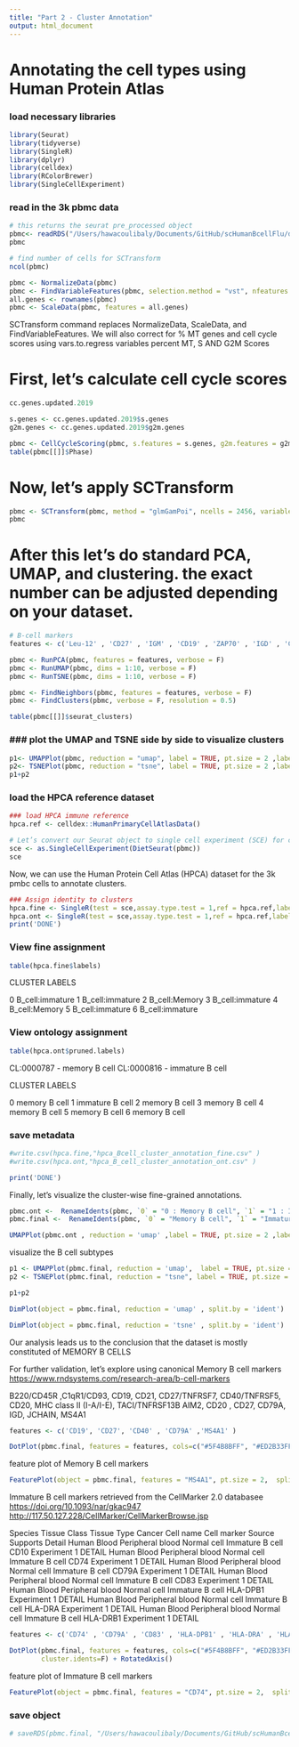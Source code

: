 ```yaml
---
title: "Part 2 - Cluster Annotation"
output: html_document
---
```


# Annotating the cell types using Human Protein Atlas

### load necessary libraries

```r
library(Seurat)
library(tidyverse)
library(SingleR)
library(dplyr)
library(celldex)
library(RColorBrewer)
library(SingleCellExperiment)
```

### read in the 3k pbmc data

```r
# this returns the seurat pre_processed object
pbmc<- readRDS("/Users/hawacoulibaly/Documents/GitHub/scHumanBcellFlu/data/pbmc_3k_pre_process.RDS")
pbmc
```

```r
# find number of cells for SCTransform
ncol(pbmc)
```

```r
pbmc <- NormalizeData(pbmc)
pbmc <- FindVariableFeatures(pbmc, selection.method = "vst", nfeatures = 2000)
all.genes <- rownames(pbmc)
pbmc <- ScaleData(pbmc, features = all.genes)
```

SCTransform command replaces NormalizeData, ScaleData, and FindVariableFeatures. We will also correct for % MT genes and cell cycle scores using vars.to.regress variables percent MT, S AND G2M Scores

# First, let’s calculate cell cycle scores

```r
cc.genes.updated.2019
```

```r
s.genes <- cc.genes.updated.2019$s.genes
g2m.genes <- cc.genes.updated.2019$g2m.genes

pbmc <- CellCycleScoring(pbmc, s.features = s.genes, g2m.features = g2m.genes)
table(pbmc[[]]$Phase)
```

# Now, let's apply SCTransform

```r
pbmc <- SCTransform(pbmc, method = "glmGamPoi", ncells = 2456, variable.features.n = 2000 , vars.to.regress = c("percent.mt","S.Score","G2M.Score"), verbose = F)
pbmc
```

# After this let’s do standard PCA, UMAP, and clustering. the exact number can be adjusted depending on your dataset.

```r
# B-cell markers
features <- c('Leu-12' , 'CD27' , 'IGM' , 'CD19' , 'ZAP70' , 'IGD' , 'CD38' , 'CD45' , 'CD24' , 'CD21' , 'CD20' , 'CD5' , 'CD74' , 'MS4A1' , 'CD79A' , 'CD79B' , 'BLNK' , 'CD37' , 'CD11C' , 'CD95' , 'T-bet' , 'MZB1' , 'LILRA4' , 'IGJ' , 'CD79' , 'CD22' , 'HLA-A' , 'IGHG2' , 'CALR' , 'TNFRSF17' , 'JCHAIN' , 'XBP1' , 'BACH2' , 'CD127' , 'CD25' , 'CD1C' , 'CR2' , 'CD81' , 'CD40' , 'CD72' , 'FCGR2A' , 'IGHM' , 'PAX5' , 'SPIB' , 'ITGB1' , 'FCRLA' , 'IGHA1' , 'IGHD' , 'FCER2' , 'TCL1A' , 'BCL11A' , 'PLPP5' , 'FCRL1' , 'TNFRSF13C' , 'YBX3' , 'AHNAK' , 'HLA-DPB1' , 'NFKBIA' , 'SWAP70' , 'AIM2' , 'IL4R' , 'IGKC')

pbmc <- RunPCA(pbmc, features = features, verbose = F)
pbmc <- RunUMAP(pbmc, dims = 1:10, verbose = F)
pbmc <- RunTSNE(pbmc, dims = 1:10, verbose = F)

pbmc <- FindNeighbors(pbmc, features = features, verbose = F)
pbmc <- FindClusters(pbmc, verbose = F, resolution = 0.5)

table(pbmc[[]]$seurat_clusters)

```

### \### plot the UMAP and TSNE side by side to visualize clusters

```r
p1<- UMAPPlot(pbmc, reduction = "umap", label = TRUE, pt.size = 2 ,label.size = 6)
p2<- TSNEPlot(pbmc, reduction = "tsne", label = TRUE, pt.size = 2 ,label.size = 6)
p1+p2
```

### load the HPCA reference dataset

```r
### load HPCA immune reference
hpca.ref <- celldex::HumanPrimaryCellAtlasData()
```

```r
# Let’s convert our Seurat object to single cell experiment (SCE) for convenience. After this, using SingleR becomes very easy:
sce <- as.SingleCellExperiment(DietSeurat(pbmc))
sce
```

Now, we can use the Human Protein Cell Atlas (HPCA) dataset for the 3k pmbc cells to annotate clusters.

```r
### Assign identity to clusters
hpca.fine <- SingleR(test = sce,assay.type.test = 1,ref = hpca.ref,labels = hpca.ref$label.fine, clusters=pbmc@meta.data$seurat_clusters)
hpca.ont <- SingleR(test = sce,assay.type.test = 1,ref = hpca.ref,labels = hpca.ref$label.ont, clusters=pbmc@meta.data$seurat_clusters)
print('DONE')

```

### View fine assignment

```r
table(hpca.fine$labels)
```

CLUSTER LABELS

0 B_cell:immature 1 B_cell:immature 2 B_cell:Memory 3 B_cell:immature 4 B_cell:Memory 5 B_cell:immature 6 B_cell:immature

### View ontology assignment

```r
table(hpca.ont$pruned.labels)
```

CL:0000787 - memory B cell CL:0000816 - immature B cell

CLUSTER LABELS

0 memory B cell 1 immature B cell 2 memory B cell 3 memory B cell 4 memory B cell 5 memory B cell 6 memory B cell

### save metadata

```r
#write.csv(hpca.fine,"hpca_Bcell_cluster_annotation_fine.csv" )
#write.csv(hpca.ont,"hpca_B_cell_cluster_annotation_ont.csv" )

print('DONE')
```

Finally, let’s visualize the cluster-wise fine-grained annotations.

```r
pbmc.ont <-  RenameIdents(pbmc, `0` = "0 : Memory B cell", `1` = "1 : Immature B cell", `2` = "2 : Memory B cell", `3` = "3 : Memory B cell", `4` = "4 : Memory B cell", `5` = "5 : Memory B cell", `6` = "6 : Memory B cell")
pbmc.final <-  RenameIdents(pbmc, `0` = "Memory B cell", `1` = "Immature B cell", `2` = "Memory B cell", `3` = "Memory B cell", `4` = "Memory B cell", `5` = "Memory B cell", `6` = "Memory B cell")
```

```r
UMAPPlot(pbmc.ont , reduction = 'umap' ,label = TRUE, pt.size = 2 ,label.size = 4)
```

visualize the B cell subtypes

```r
p1 <- UMAPPlot(pbmc.final, reduction = 'umap',  label = TRUE, pt.size = 2 ,label.size = 4)
p2 <- TSNEPlot(pbmc.final, reduction = "tsne", label = TRUE, pt.size = 2 ,label.size = 4)

p1+p2
```

```r
DimPlot(object = pbmc.final, reduction = 'umap' , split.by = 'ident')
```

```r
DimPlot(object = pbmc.final, reduction = 'tsne' , split.by = 'ident')
```

Our analysis leads us to the conclusion that the dataset is mostly constituted of MEMORY B CELLS

For further validation, let's explore using canonical Memory B cell markers <https://www.rndsystems.com/research-area/b-cell-markers>

B220/CD45R ,C1qR1/CD93, CD19, CD21, CD27/TNFRSF7, CD40/TNFRSF5, CD20, MHC class II (I-A/I-E), TACI/TNFRSF13B AIM2, CD20 , CD27, CD79A, IGD, JCHAIN, MS4A1

```r
features <- c('CD19', 'CD27', 'CD40' , 'CD79A' ,'MS4A1' )

DotPlot(pbmc.final, features = features, cols=c("#5F4B8BFF", "#ED2B33FF"), assay = "RNA", col.min = 0.3, col.max = 0.8, dot.min=0.12, dot.scale = 8, cluster.idents=F) + RotatedAxis()
```

feature plot of Memory B cell markers

```r
FeaturePlot(object = pbmc.final, features = "MS4A1", pt.size = 2,  split.by = 'ident', keep.scale = 'feature')
```

Immature B cell markers retrieved from the CellMarker 2.0 databasee <https://doi.org/10.1093/nar/gkac947> <http://117.50.127.228/CellMarker/CellMarkerBrowse.jsp>

Species Tissue Class Tissue Type Cancer Cell name Cell marker Source Supports Detail Human Blood Peripheral blood Normal cell Immature B cell CD10 Experiment 1 DETAIL Human Blood Peripheral blood Normal cell Immature B cell CD74 Experiment 1 DETAIL Human Blood Peripheral blood Normal cell Immature B cell CD79A Experiment 1 DETAIL Human Blood Peripheral blood Normal cell Immature B cell CD83 Experiment 1 DETAIL Human Blood Peripheral blood Normal cell Immature B cell HLA-DPB1 Experiment 1 DETAIL Human Blood Peripheral blood Normal cell Immature B cell HLA-DRA Experiment 1 DETAIL Human Blood Peripheral blood Normal cell Immature B cell HLA-DRB1 Experiment 1 DETAIL

```r
features <- c('CD74' , 'CD79A' , 'CD83' , 'HLA-DPB1' , 'HLA-DRA' , 'HLA-DRB1')

DotPlot(pbmc.final, features = features, cols=c("#5F4B8BFF", "#ED2B33FF"), assay = "RNA", col.min = 0.3, col.max = 0.8, dot.min=0.12, dot.scale = 8,
        cluster.idents=F) + RotatedAxis()
```

feature plot of Immature B cell markers

```r
FeaturePlot(object = pbmc.final, features = "CD74", pt.size = 2,  split.by = 'ident', keep.scale = 'feature')
```
### save object
```r
# saveRDS(pbmc.final, "/Users/hawacoulibaly/Documents/GitHub/scHumanBcellFlu/data/pbmc_3k_annotated.RDS")
```

